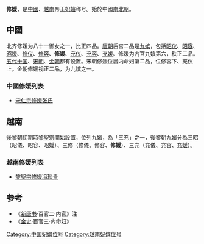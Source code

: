 '''修媛'''，是[[中國|中國]]、[[越南|越南]]帝王[[妃嬪|妃嬪]]称号。始於中國[[南北朝|南北朝]]。
==中國==
北齐修媛为八十一御女之一，比正四品。[[唐朝|唐朝]]后宫二品是[[九嫔|九嫔]]，包括[[昭仪|昭仪]]、[[昭容|昭容]]、[[昭媛|昭媛]]、[[修仪|修仪]]、[[修容_(稱號)|修容]]、'''修媛'''、[[充仪|充仪]]、[[充容|充容]]、[[充媛|充媛]]。修媛为内官九嫔第六，秩正二品。[[五代十国|五代十国]]、[[宋朝|宋朝]]、[[金朝|金朝]]都有设置。宋朝修媛位居内命妇第二品，位修容下、充仪上。金朝修媛视正二品，为九嫔之一。
===中國修媛列表===
* [[宋仁宗|宋仁宗]][[溫成皇后|修媛张氏]]
==越南==
[[後黎朝|後黎朝]]初期時[[黎聖宗|黎聖宗]]開始設置，位列九嬪，為「三充」之一，後黎朝九嬪分為三昭（昭儀、昭容、昭媛）、三修（修儀、修容、'''修媛'''）、三充（充儀、充容、[[充媛|充媛]]）。
===越南修媛列表===
* [[黎聖宗|黎聖宗]][[冯琰贵|修媛冯琰贵]]
== 参考 ==
* 《[[新唐书|新唐书]]·百官二·内官》注
* 《[[金史|金史]]·百官三·内命妇》
[[Category:中国妃嫔位号|Category:中国妃嫔位号]]
[[Category:越南妃嫔位号|Category:越南妃嫔位号]]